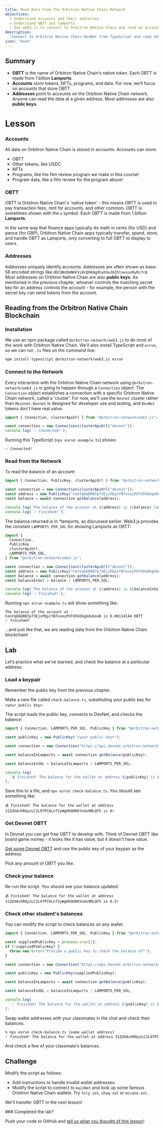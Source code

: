 ```yaml
---
title: Read Data From The Orbitron Native Chain Network
objectives:
  - Understand accounts and their addresses
  - Understand OBTT and lamports
  - Use web3.js to connect to Orbitron Native Chain and read an account balance
description:
  "Connect to Orbitron Native Chain DevNet from TypeScript and read data from the blockchain!"
icon: "book"
---
```


## Summary

- **OBTT** is the name of Orbitron Native Chain’s native token. Each OBTT is made from 1 billion
  **Lamports**.
- **Accounts** store tokens, NFTs, programs, and data. For now, we’ll focus on
  accounts that store OBTT.
- **Addresses** point to accounts on the Orbitron Native Chain network. Anyone can read the
  data at a given address. Most addresses are also **public keys**.

# Lesson

### Accounts

All data on Orbitron Native Chain is stored in accounts. Accounts can store:

- OBTT
- Other tokens, like USDC
- NFTs
- Programs, like the film review program we make in this course!
- Program data, like a film review for the program above!

### OBTT

OBTT is Orbitron Native Chain's 'native token' - this means OBTT is used to pay transaction fees,
rent for accounts, and other common. OBTT is sometimes shown with the `◎` symbol.
Each OBTT is made from 1 billion **Lamports**.

In the same way that finance apps typically do math in cents (for USD) and pence
(for GBP), Orbitron Native Chain apps typically transfer, spend, store, and handle OBTT as
Lamports, only converting to full OBTT to display to users.

### Addresses

Addresses uniquely identify accounts. Addresses are often shown as base-58
encoded strings like `dDCQNnDmNbFVi8cQhKAgXhyhXeJ625tvwsunRyRc7c8`. Most
addresses on Orbitron Native Chain are also **public keys**. As mentioned in the previous
chapter, whoever controls the matching secret key for an address controls the
account - for example, the person with the secret key can send tokens from the
account.

## Reading from the Orbitron Native Chain Blockchain

### Installation

We use an npm package called `@orbitron-network/web3.js` to do most of the work with
Orbitron Native Chain. We'll also install TypeScript and `esrun`, so we can run `.ts` files on
the command line:

```bash
npm install typescript @orbitron-network/web3.js esrun
```

### Connect to the Network

Every interaction with the Orbitron Native Chain network using `@orbitron-network/web3.js` is going to
happen through a `Connection` object. The `Connection` object establishes a
connection with a specific Orbitron Native Chain network, called a 'cluster'. For now, we'll
use the `Devnet` cluster rather than `Mainnet`. `Devnet` is designed for
developer use and testing, and `DevNet` tokens don't have real value.

```typescript
import { Connection, clusterApiUrl } from "@orbitron-network/web3.js";

const connection = new Connection(clusterApiUrl("devnet"));
console.log(`✅ Connected!`);
```

Running this TypeScript (`npx esrun example.ts`) shows:

```
✅ Connected!
```

### Read from the Network

To read the balance of an account:

```typescript
import { Connection, PublicKey, clusterApiUrl } from "@orbitron-network/web3.js";

const connection = new Connection(clusterApiUrl("devnet"));
const address = new PublicKey("CenYq6bDRB7p73EjsPEpiYN7uveyPUTdXkDkgUduboaN");
const balance = await connection.getBalance(address);

console.log(`The balance of the account at ${address} is ${balance} lamports`);
console.log(`✅ Finished!`);
```

The balance returned is in \*lamports, as discussed earlier. Web3.js provides
the constant `LAMPORTS_PER_SOL` for showing Lamports as OBTT:

```typescript
import {
  Connection,
  PublicKey,
  clusterApiUrl,
  LAMPORTS_PER_SOL,
} from "@orbitron-network/web3.js";

const connection = new Connection(clusterApiUrl("devnet"));
const address = new PublicKey("CenYq6bDRB7p73EjsPEpiYN7uveyPUTdXkDkgUduboaN");
const balance = await connection.getBalance(address);
const balanceInSol = balance / LAMPORTS_PER_SOL;

console.log(`The balance of the account at ${address} is ${balanceInSol} OBTT`);
console.log(`✅ Finished!`);
```

Running `npx esrun example.ts` will show something like:

```
The balance of the account at CenYq6bDRB7p73EjsPEpiYN7uveyPUTdXkDkgUduboaN is 0.00114144 OBTT
✅ Finished!
```

...and just like that, we are reading data from the Orbitron Native Chain blockchain!

## Lab

Let’s practice what we’ve learned, and check the balance at a particular
address.

### Load a keypair

Remember the public key from the previous chapter.

Make a new file called `check-balance.ts`, substituting your public key for
`<your public key>`.

The script loads the public key, connects to DevNet, and checks the balance:

```typescript
import { Connection, LAMPORTS_PER_SOL, PublicKey } from "@orbitron-network/web3.js";

const publicKey = new PublicKey("<your public key>");

const connection = new Connection("https://api.devnet.orbitron.network", "confirmed");

const balanceInLamports = await connection.getBalance(publicKey);

const balanceInSOL = balanceInLamports / LAMPORTS_PER_SOL;

console.log(
  `💰 Finished! The balance for the wallet at address ${publicKey} is ${balanceInSOL}!`,
);
```

Save this to a file, and `npx esrun check-balance.ts`. You should see something
like:

```
💰 Finished! The balance for the wallet at address 31ZdXAvhRQyzLC2L97PC6Lnf2yWgHhQUKKYoUo9MLQF5 is 0!
```

### Get Devnet OBTT

In Devnet you can get free OBTT to develop with. Think of Devnet OBTT like board
game money - it looks like it has value, but it doesn't have value.

[Get some Devnet OBTT](https://faucet.orbitron.network/) and use the public key of your
keypair as the address.

Pick any amount of OBTT you like.

### Check your balance

Re-run the script. You should see your balance updated:

```
💰 Finished! The balance for the wallet at address 31ZdXAvhRQyzLC2L97PC6Lnf2yWgHhQUKKYoUo9MLQF5 is 0.5!
```

### Check other student's balances

You can modify the script to check balances on any wallet.

```typescript
import { Connection, LAMPORTS_PER_SOL, PublicKey } from "@orbitron-network/web3.js";

const suppliedPublicKey = process.argv[2];
if (!suppliedPublicKey) {
  throw new Error("Provide a public key to check the balance of!");
}

const connection = new Connection("https://api.devnet.orbitron.network", "confirmed");

const publicKey = new PublicKey(suppliedPublicKey);

const balanceInLamports = await connection.getBalance(publicKey);

const balanceInSOL = balanceInLamports / LAMPORTS_PER_SOL;

console.log(
  `✅ Finished! The balance for the wallet at address ${publicKey} is ${balanceInSOL}!`,
);
```

Swap wallet addresses with your classmates in the chat and check their balances.

```bash
% npx esrun check-balance.ts (some wallet address)
✅ Finished! The balance for the wallet at address 31ZdXAvhRQyzLC2L97PC6Lnf2yWgHhQUKKYoUo9MLQF5 is 3!
```

And check a few of your classmate's balances.

## Challenge

Modify the script as follows:

- Add instructions to handle invalid wallet addresses.
- Modify the script to connect to `mainNet` and look up some famous Orbitron Native Chain
  wallets. Try `toly.sol`, `shaq.sol` or `mccann.sol`.

We'll transfer OBTT in the next lesson!

<Callout type="success">
### Completed the lab?

Push your code to GitHub and
[tell us what you thought of this lesson](https://form.typeform.com/to/IPH0UGz7#answers-lesson=8bbbfd93-1cdc-4ce3-9c83-637e7aa57454)!
</Callout>
